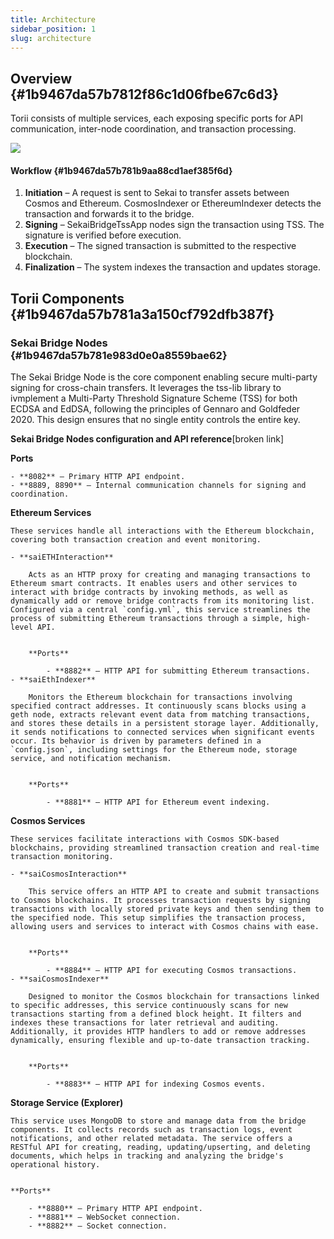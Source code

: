 ```yaml
---
title: Architecture
sidebar_position: 1
slug: architecture
---
```





## Overview {#1b9467da57b7812f86c1d06fbe67c6d3}


Torii consists of multiple services, each exposing specific ports for API communication, inter-node coordination, and transaction processing. 


![](/notion_imgs/1239739514.png)


#### Workflow {#1b9467da57b781b9aa88cd1aef385f6d}

1. **Initiation** – A request is sent to Sekai to transfer assets between Cosmos and Ethereum. CosmosIndexer or EthereumIndexer detects the transaction and forwards it to the bridge.
2. **Signing** – SekaiBridgeTssApp nodes sign the transaction using TSS. The signature is verified before execution.
3. **Execution** – The signed transaction is submitted to the respective blockchain.
4. **Finalization** – The system indexes the transaction and updates storage.

## Torii Components {#1b9467da57b781a3a150cf792dfb387f}


### Sekai Bridge Nodes {#1b9467da57b781e983d0e0a8559bae62}


The Sekai Bridge Node is the core component enabling secure multi-party signing for cross-chain transfers. It leverages the tss-lib library to ivmplement a Multi-Party Threshold Signature Scheme (TSS) for both ECDSA and EdDSA, following the principles of Gennaro and Goldfeder 2020. This design ensures that no single entity controls the entire key.


**Sekai Bridge Nodes configuration and API reference**[broken link]


**Ports**

	- **8082** – Primary HTTP API endpoint.
	- **8889, 8890** – Internal communication channels for signing and coordination.

**Ethereum Services**


	These services handle all interactions with the Ethereum blockchain, covering both transaction creation and event monitoring.

	- **saiETHInteraction**

		Acts as an HTTP proxy for creating and managing transactions to Ethereum smart contracts. It enables users and other services to interact with bridge contracts by invoking methods, as well as dynamically add or remove bridge contracts from its monitoring list. Configured via a central `config.yml`, this service streamlines the process of submitting Ethereum transactions through a simple, high-level API.


		**Ports**

			- **8882** – HTTP API for submitting Ethereum transactions.
	- **saiEthIndexer**

		Monitors the Ethereum blockchain for transactions involving specified contract addresses. It continuously scans blocks using a geth node, extracts relevant event data from matching transactions, and stores these details in a persistent storage layer. Additionally, it sends notifications to connected services when significant events occur. Its behavior is driven by parameters defined in a `config.json`, including settings for the Ethereum node, storage service, and notification mechanism.


		**Ports**

			- **8881** – HTTP API for Ethereum event indexing.

**Cosmos Services**


	These services facilitate interactions with Cosmos SDK-based blockchains, providing streamlined transaction creation and real-time transaction monitoring.

	- **saiCosmosInteraction**

		This service offers an HTTP API to create and submit transactions to Cosmos blockchains. It processes transaction requests by signing transactions with locally stored private keys and then sending them to the specified node. This setup simplifies the transaction process, allowing users and services to interact with Cosmos chains with ease.


		**Ports**

			- **8884** – HTTP API for executing Cosmos transactions.
	- **saiCosmosIndexer**

		Designed to monitor the Cosmos blockchain for transactions linked to specific addresses, this service continuously scans for new transactions starting from a defined block height. It filters and indexes these transactions for later retrieval and auditing. Additionally, it provides HTTP handlers to add or remove addresses dynamically, ensuring flexible and up-to-date transaction tracking.


		**Ports**

			- **8883** – HTTP API for indexing Cosmos events.

**Storage Service (Explorer)**


	This service uses MongoDB to store and manage data from the bridge components. It collects records such as transaction logs, event notifications, and other related metadata. The service offers a RESTful API for creating, reading, updating/upserting, and deleting documents, which helps in tracking and analyzing the bridge's operational history.


	**Ports**

		- **8880** – Primary HTTP API endpoint.
		- **8881** – WebSocket connection.
		- **8882** – Socket connection.
